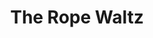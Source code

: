 ---
title: The Rope Waltz
publish: true
tuneMeta:
    rhythm: Waltz
    type:
        - session
tuneDots:
    - dots:
        image: 
            src: /tunes/the-rope-waltz/the-rope-waltz.jpg
            height: 1280
            width: 933
            alt: The Rope Waltz
tuneVideo:
    - video: 
        title: The Rope Waltz played by Carolyn Francis
        src: /tunes/the-rope-waltz/the-rope-waltz.mp4
---